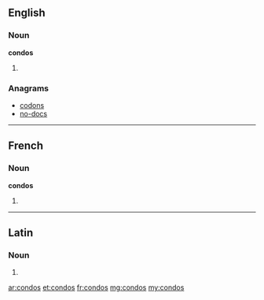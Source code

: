 ==English==

===Noun===
'''condos'''

# {{plural of|condo}}

===Anagrams===
* [[codons#English|codons]]
* [[no-docs#English|no-docs]]

----

==French==

===Noun===
'''condos''' {{m}}

# {{plural of|condo|lang=fr}}

----

==Latin==

===Noun===
{{la-noun-form|condōs}}

# {{inflection of|condus|condus|acc|p|lang=la}}

[[ar:condos]]
[[et:condos]]
[[fr:condos]]
[[mg:condos]]
[[my:condos]]